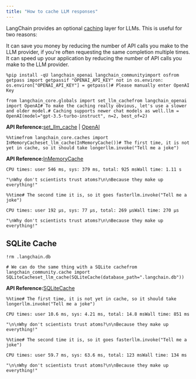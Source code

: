 ```yaml
---
title: "How to cache LLM responses"
---
```


LangChain provides an optional [caching](/oss/concepts/chat_models/#caching) layer for LLMs. This is useful for two reasons:

It can save you money by reducing the number of API calls you make to the LLM provider, if you're often requesting the same completion multiple times. It can speed up your application by reducing the number of API calls you make to the LLM provider.

```
%pip install -qU langchain_openai langchain_communityimport osfrom getpass import getpassif "OPENAI_API_KEY" not in os.environ:    os.environ["OPENAI_API_KEY"] = getpass()# Please manually enter OpenAI Key
```

```
from langchain_core.globals import set_llm_cachefrom langchain_openai import OpenAI# To make the caching really obvious, let's use a slower and older model.# Caching supports newer chat models as well.llm = OpenAI(model="gpt-3.5-turbo-instruct", n=2, best_of=2)
```

**API Reference:**[set\_llm\_cache](https://python.langchain.com/api_reference/core/globals/langchain_core.globals.set_llm_cache.html) | [OpenAI](https://python.langchain.com/api_reference/openai/llms/langchain_openai.llms.base.OpenAI.html)

```
%%timefrom langchain_core.caches import InMemoryCacheset_llm_cache(InMemoryCache())# The first time, it is not yet in cache, so it should take longerllm.invoke("Tell me a joke")
```

**API Reference:**[InMemoryCache](https://python.langchain.com/api_reference/core/caches/langchain_core.caches.InMemoryCache.html)

```
CPU times: user 546 ms, sys: 379 ms, total: 925 msWall time: 1.11 s
```

```
"\nWhy don't scientists trust atoms?\n\nBecause they make up everything!"
```

```
%%time# The second time it is, so it goes fasterllm.invoke("Tell me a joke")
```

```
CPU times: user 192 µs, sys: 77 µs, total: 269 µsWall time: 270 µs
```

```
"\nWhy don't scientists trust atoms?\n\nBecause they make up everything!"
```

## SQLite Cache

```
!rm .langchain.db
```

```
# We can do the same thing with a SQLite cachefrom langchain_community.cache import SQLiteCacheset_llm_cache(SQLiteCache(database_path=".langchain.db"))
```

**API Reference:**[SQLiteCache](https://python.langchain.com/api_reference/community/cache/langchain_community.cache.SQLiteCache.html)

```
%%time# The first time, it is not yet in cache, so it should take longerllm.invoke("Tell me a joke")
```

```
CPU times: user 10.6 ms, sys: 4.21 ms, total: 14.8 msWall time: 851 ms
```

```
"\n\nWhy don't scientists trust atoms?\n\nBecause they make up everything!"
```

```
%%time# The second time it is, so it goes fasterllm.invoke("Tell me a joke")
```

```
CPU times: user 59.7 ms, sys: 63.6 ms, total: 123 msWall time: 134 ms
```

```
"\n\nWhy don't scientists trust atoms?\n\nBecause they make up everything!"
```
